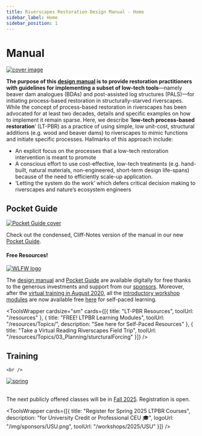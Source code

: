```yaml
---
title: Riverscapes Restoration Design Manual - Home
sidebar_label: Home
sidebar_position: 1
---
```


# Manual

[![cover image](/img/covers/Manual_Tilted_400.png)](/manual)

**The purpose of this [design manual](/manual) is to provide restoration practitioners with guidelines for implementing a subset of low-tech tools**—namely beaver dam analogues (BDAs) and post-assisted log structures (PALS)—for initiating process-based restoration in structurally-starved riverscapes. While the concept of process-based restoration in riverscapes has been advocated for at least two decades, details and specific examples on how to implement it remain sparse. Here, we describe ‘**low-tech process-based restoration**’ (LT-PBR) as a practice of using simple, low unit-cost, structural additions (e.g. wood and beaver dams) to riverscapes to mimic functions and initiate specific processes. Hallmarks of this approach include:

- An explicit focus on the processes that a low-tech restoration intervention is meant to promote
- A conscious effort to use cost-effective, low-tech treatments (e.g. hand-built, natural materials, non-engineered, short-term design life-spans) because of the need to efficiently scale-up application. 
- ‘Letting the system do the work’ which defers critical decision making to riverscapes and nature’s ecosystem engineers

## Pocket Guide
[![Pocket Guide cover](/img/covers/pocket_guide_cover_150w.png)](/resources/pocket)

Check out the condensed, Cliff-Notes version of the manual in our new [Pocket Guide](/resources/pocket).


#### Free Resources!

[![WLFW logo](/img/sponsors/WLFW_100.png)](https://www.nrcs.usda.gov/wps/portal/nrcs/detail/national/plantsanimals/fishwildlife/?cid=stelprdb1046975)

The [design manual](/manual) and  [Pocket Guide](/resources/pocket) are available digitally for free thanks to the generous investments and support from our [sponsors](/manual/support). Moreover, after the [virtual training in August 2020](/workshops/2020/SGI/#course-materials), all the [introductory workshop modules](/workshops/2020/SGI/#course-materials) are now available free [here](/workshops/2020/SGI/#course-materials) for self-paced learning. 

<ToolsWrapper
cardsize="sm"
  cards={[{
    title: "LT-PBR Resources",
    toolUrl: "/resources"
  }, {
    title: "FREE! LTPBR Learning Modules",
    toolUrl: "/resources/Topics/",
    description: "See here for Self-Paced Resources"
  }, {
    title: "Take a Virtual Reading Riverscapes Field Trip",
    toolUrl: "/resources/Topics/03_Planning/sturcturalForcing"
  }]}
/>

## Training
    <br />

[![spring](/img/courses/Spring.png)](/workshops/2025/USU)
    <br />
    <br />

The next publicly offered classes will be in [Fall 2025](/workshops/2025/USU). Registration is open.



<ToolsWrapper
  cards={[{
    title: "Register for Spring 2025 LTPBR Courses",
    description: "for University Credit or Professional CEU 🎓",
    logoUrl: "/img/sponsors/USU.png",
    toolUrl: "/workshops/2025/USU"
  }]}
/>
